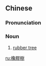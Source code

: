 {{also|橡胶树}}
==Chinese==
{{zh-forms|s=橡胶树|type=21}}

===Pronunciation===
{{zh-pron
|m=xiàngjiāoshù
|cat=n
}}

===Noun===
{{zh-noun}}

# [[rubber tree]] {{gloss|a type of tree from which [[rubber]] is [[derive]]d}}

[[ru:橡膠樹]]